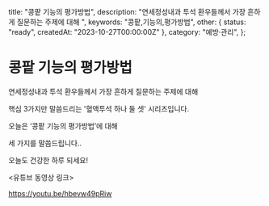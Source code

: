   title: "콩팥 기능의 평가방법",
  description: "연세정성내과 투석 환우들께서 가장 흔하게 질문하는 주제에 대해 ",
  keywords: "콩팥,기능의,평가방법",
  other: { status: "ready", createdAt: "2023-10-27T00:00:00Z" },
  category: "예방·관리",
};

# 콩팥 기능의 평가방법

연세정성내과 투석 환우들께서 가장 흔하게 질문하는 주제에 대해

핵심 3가지만 말씀드리는 '혈액투석 하나 둘 셋' 시리즈입니다.

오늘은 ‘콩팥 기능의 평가방법’에 대해

세 가지를 말씀드립니다..

오늘도 건강한 하루 되세요!

&lt;유튜브 동영상 링크&gt;

https://youtu.be/hbevw49pRiw
